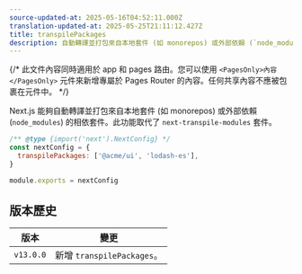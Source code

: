 ```yaml
---
source-updated-at: 2025-05-16T04:52:11.000Z
translation-updated-at: 2025-05-25T21:11:12.427Z
title: transpilePackages
description: 自動轉譯並打包來自本地套件 (如 monorepos) 或外部依賴 (`node_modules`) 的相依套件。
---
```


{/* 此文件內容同時適用於 app 和 pages 路由。您可以使用 `<PagesOnly>內容</PagesOnly>` 元件來新增專屬於 Pages Router 的內容。任何共享內容不應被包裹在元件中。 */}

Next.js 能夠自動轉譯並打包來自本地套件 (如 monorepos) 或外部依賴 (`node_modules`) 的相依套件。此功能取代了 `next-transpile-modules` 套件。

```js filename="next.config.js"
/** @type {import('next').NextConfig} */
const nextConfig = {
  transpilePackages: ['@acme/ui', 'lodash-es'],
}

module.exports = nextConfig
```

## 版本歷史

| 版本       | 變更                      |
| ---------- | ------------------------ |
| `v13.0.0` | 新增 `transpilePackages`。 |